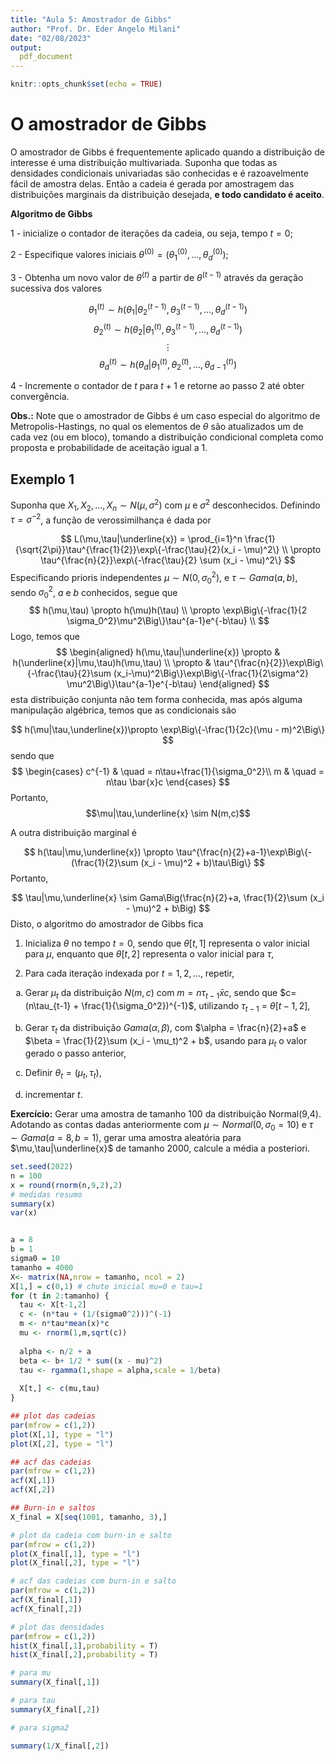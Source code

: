 ```yaml
---
title: "Aula 5: Amostrador de Gibbs"
author: "Prof. Dr. Eder Angelo Milani"
date: "02/08/2023"
output: 
  pdf_document
---
```


```r
knitr::opts_chunk$set(echo = TRUE)
```


# O amostrador de Gibbs

O amostrador de Gibbs é frequentemente aplicado quando a distribuição de interesse é uma distribuição multivariada. Suponha que todas as densidades condicionais univariadas são conhecidas e é razoavelmente fácil de amostra delas. Então a cadeia é gerada por amostragem das distribuições marginais da distribuição desejada, **e todo candidato é aceito**. 


**Algoritmo de Gibbs**

1 - inicialize o contador de iterações da cadeia, ou seja, tempo $t=0$; 

2 - Especifique valores iniciais $\theta^{(0)}=(\theta_1^{(0)}, \ldots, \theta_d^{(0)})$;

3 - Obtenha um novo valor de $\theta^{(t)}$ a partir de $\theta^{(t-1)}$ através da geração sucessiva dos valores 

$$\theta_1^{(t)} \sim h(\theta_1| \theta_2^{(t-1)}, \theta_3^{(t-1)}, \ldots, \theta_d^{(t-1)})$$
$$\theta_2^{(t)} \sim h(\theta_2| \theta_1^{(t)}, \theta_3^{(t-1)}, \ldots, \theta_d^{(t-1)})$$
$$\vdots$$
$$\theta_d^{(t)} \sim h(\theta_d| \theta_1^{(t)}, \theta_2^{(t)}, \ldots, \theta_{d-1}^{(t)})$$

4 - Incremente o contador de $t$ para $t+1$ e retorne ao passo 2 até obter convergência.   
    
    
**Obs.:** Note que o amostrador de Gibbs é um caso especial do algoritmo de Metropolis-Hastings, no qual os elementos de $\theta$ são atualizados um de cada vez (ou em bloco), tomando a distribuição condicional completa como proposta e probabilidade de aceitação igual a 1. 


## Exemplo 1     

Suponha que $X_1,X_2,...,X_n \sim N(\mu,\sigma^2)$ com $\mu$ e $\sigma^2$ desconhecidos. Definindo $\tau = \sigma^{-2}$, a função de verossimilhança é dada por

$$
L(\mu,\tau|\underline{x}) = \prod_{i=1}^n \frac{1}{\sqrt{2\pi}}\tau^{\frac{1}{2}}\exp\{-\frac{\tau}{2}(x_i - \mu)^2\} \\
\propto \tau^{\frac{n}{2}}\exp\{-\frac{\tau}{2} \sum (x_i - \mu)^2\}
$$
Especificando prioris independentes $\mu \sim N(0,\sigma_0^2)$, e $\tau \sim Gama(a,b)$, sendo $\sigma_0^2$, $a$ e $b$ conhecidos, segue que
$$
h(\mu,\tau) \propto h(\mu)h(\tau) \\
\propto \exp\Big\{-\frac{1}{2 \sigma_0^2}\mu^2\Big\}\tau^{a-1}e^{-b\tau} \\
$$
Logo, temos que
$$
\begin{aligned}
h(\mu,\tau|\underline{x}) \propto & h(\underline{x}|\mu,\tau)h(\mu,\tau) \\
\propto & \tau^{\frac{n}{2}}\exp\Big\{-\frac{\tau}{2}\sum (x_i-\mu)^2\Big\}\exp\Big\{-\frac{1}{2\sigma^2} \mu^2\Big\}\tau^{a-1}e^{-b\tau}
\end{aligned}
$$
esta distribuição conjunta não tem forma conhecida, mas após alguma manipulação algébrica, temos que as condicionais são

$$
h(\mu|\tau,\underline{x})\propto \exp\Big\{-\frac{1}{2c}(\mu - m)^2\Big\}
$$
sendo que
$$
  \begin{cases}
    c^{-1}       & \quad = n\tau+\frac{1}{\sigma_0^2}\\
    m  & \quad = n\tau \bar{x}c
  \end{cases}
$$
Portanto, $$\mu|\tau,\underline{x} \sim N(m,c)$$

A outra distribuição marginal é  

$$
h(\tau|\mu,\underline{x}) \propto \tau^{\frac{n}{2}+a-1}\exp\Big\{-(\frac{1}{2}\sum (x_i - \mu)^2 + b)\tau\Big\}
$$
Portanto, 

$$
\tau|\mu,\underline{x} \sim Gama\Big(\frac{n}{2}+a, \frac{1}{2}\sum (x_i - \mu)^2 + b\Big)
$$
Disto, o algoritmo do amostrador de Gibbs fica

1) Inicializa $\theta$ no tempo $t=0$, sendo que $\theta[t,1]$ representa o valor inicial para $\mu$, enquanto que $\theta[t,2]$ representa o valor inicial para $\tau$,

2) Para cada iteração indexada por $t=1,2,...,$ repetir,

  a) Gerar $\mu_t$ da distribuição $N(m,c)$ com $m= n\tau_{t-1}\bar{x}c$, sendo que 
  $c=(n\tau_{t-1} + \frac{1}{\sigma_0^2})^{-1}$, utilizando $\tau_{t-1}$ = $\theta[t-1,2]$,
  
  b) Gerar $\tau_t$ da distribuição $Gama(\alpha,\beta)$, com $\alpha = \frac{n}{2}+a$ e $\beta = \frac{1}{2}\sum (x_i - \mu_t)^2 + b$, usando para $\mu_t$ o valor gerado o passo anterior,
  
  d) Definir $\theta_t = (\mu_t,\tau_t)$,
  
  e) incrementar $t$.
  
**Exercício:** Gerar uma amostra de tamanho 100 da distribuição Normal(9,4). Adotando as contas dadas anteriormente com $\mu \sim Normal(0, \sigma_0 = 10)$ e $\tau \sim Gama(a = 8, b = 1)$, gerar uma amostra aleatória para $\mu,\tau|\underline{x}$ de tamanho 2000, calcule a média a posteriori.

```r
set.seed(2022)
n = 100
x = round(rnorm(n,9,2),2)
# medidas resumo 
summary(x)
var(x)


a = 8
b = 1
sigma0 = 10
tamanho = 4000
X<- matrix(NA,nrow = tamanho, ncol = 2)
X[1,] = c(0,1) # chute inicial mu=0 e tau=1
for (t in 2:tamanho) {
  tau <- X[t-1,2]
  c <- (n*tau + (1/(sigma0^2)))^(-1)
  m <- n*tau*mean(x)*c
  mu <- rnorm(1,m,sqrt(c))
  
  alpha <- n/2 + a
  beta <- b+ 1/2 * sum((x - mu)^2)
  tau <- rgamma(1,shape = alpha,scale = 1/beta)
  
  X[t,] <- c(mu,tau)
}

## plot das cadeias 
par(mfrow = c(1,2))
plot(X[,1], type = "l")
plot(X[,2], type = "l")

## acf das cadeias 
par(mfrow = c(1,2))
acf(X[,1])
acf(X[,2])

## Burn-in e saltos 
X_final = X[seq(1001, tamanho, 3),]

# plot da cadeia com burn-in e salto 
par(mfrow = c(1,2))
plot(X_final[,1], type = "l")
plot(X_final[,2], type = "l")

# acf das cadeias com burn-in e salto 
par(mfrow = c(1,2))
acf(X_final[,1])
acf(X_final[,2])

# plot das densidades 
par(mfrow = c(1,2))
hist(X_final[,1],probability = T)
hist(X_final[,2],probability = T)

# para mu
summary(X_final[,1])

# para tau
summary(X_final[,2])

# para sigma2

summary(1/X_final[,2])

```


